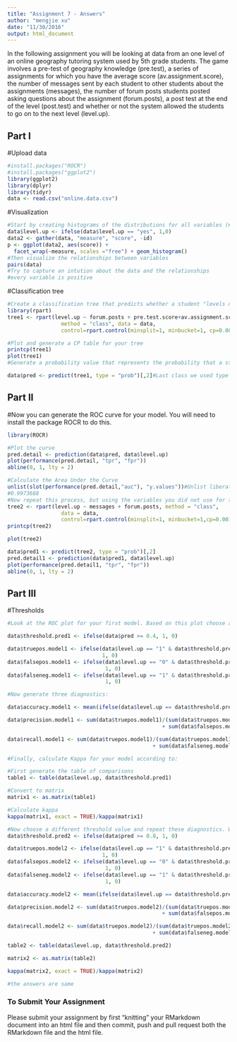 ```yaml
---
title: "Assignment 7 - Answers"
author: "mengjie xu"
date: "11/30/2016"
output: html_document
---
```


In the following assignment you will be looking at data from an one level of an online geography tutoring system used by 5th grade students. The game involves a pre-test of geography knowledge (pre.test), a series of assignments for which you have the average score (av.assignment.score),  the number of messages sent by each student to other students about the assignments (messages), the number of forum posts students posted asking questions about the assignment (forum.posts), a post test at the end of the level (post.test) and whether or not the system allowed the students to go on to the next level (level.up).  

## Part I

#Upload data
```r
#install.packages("ROCR")
#install.packages("ggplot2")
library(ggplot2)
library(dplyr)
library(tidyr)
data <- read.csv("online.data.csv")
```

#Visualization 
```r
#Start by creating histograms of the distributions for all variables (#HINT: look up "facet" in the ggplot documentation)
data$level.up <- ifelse(data$level.up == "yes", 1,0)
data2 <- gather(data, "measure", "score", -id)
p <- ggplot(data2, aes(score)) + 
  facet_wrap(~measure, scales ="free") + geom_histogram()
#Then visualize the relationships between variables
pairs(data)
#Try to capture an intution about the data and the relationships
#every variable is positive
```
#Classification tree
```r
#Create a classification tree that predicts whether a student "levels up" in the online course using three variables of your choice (As we did last time, set all controls to their minimums)
library(rpart)
tree1 <- rpart(level.up ~ forum.posts + pre.test.score+av.assignment.score, 
                 method = "class", data = data, 
                 control=rpart.control(minsplit=1, minbucket=1, cp=0.001))

#Plot and generate a CP table for your tree 
printcp(tree1)
plot(tree1)
#Generate a probability value that represents the probability that a student levels up based your classification tree 

data$pred <- predict(tree1, type = "prob")[,2]#Last class we used type = "class" which predicted the classification for us, this time we are using type = "prob" to see the probability that our classififcation is based on.
```
## Part II
#Now you can generate the ROC curve for your model. You will need to install the package ROCR to do this.
```r
library(ROCR)

#Plot the curve
pred.detail <- prediction(data$pred, data$level.up) 
plot(performance(pred.detail, "tpr", "fpr"))
abline(0, 1, lty = 2)

#Calculate the Area Under the Curve
unlist(slot(performance(pred.detail,"auc"), "y.values"))#Unlist liberates the AUC value from the "performance" object created by ROCR
#0.9973688
#Now repeat this process, but using the variables you did not use for the previous model and compare the plots & results of your two models. Which one do you think was the better model? Why?
tree2 <- rpart(level.up ~ messages + forum.posts, method = "class", 
                 data = data,
                 control=rpart.control(minsplit=1, minbucket=1,cp=0.001))
printcp(tree2)

plot(tree2)

data$pred1 <- predict(tree2, type = "prob")[,2]
pred.detail1 <- prediction(data$pred1, data$level.up) 
plot(performance(pred.detail1, "tpr", "fpr"))
abline(0, 1, lty = 2)
```
## Part III
#Thresholds
```r
#Look at the ROC plot for your first model. Based on this plot choose a probability threshold that balances capturing the most correct predictions against false positives. Then generate a new variable in your data set that classifies each student according to your chosen threshold.

data$threshold.pred1 <- ifelse(data$pred >= 0.4, 1, 0)

data$truepos.model1 <- ifelse(data$level.up == "1" & data$threshold.pred1 == "1", 
                              1, 0)
data$falsepos.model1 <- ifelse(data$level.up == "0" & data$threshold.pred1 == "1",
                               1, 0)
data$falseneg.model1 <- ifelse(data$level.up == "1" & data$threshold.pred1 == "0",
                               1, 0)

#Now generate three diagnostics:

data$accuracy.model1 <- mean(ifelse(data$level.up == data$threshold.pred1, 1, 0))

data$precision.model1 <- sum(data$truepos.model1)/(sum(data$truepos.model1) 
                                                 + sum(data$falsepos.model1))

data$recall.model1 <- sum(data$truepos.model1)/(sum(data$truepos.model1) 
                                              + sum(data$falseneg.model1))

#Finally, calculate Kappa for your model according to:

#First generate the table of comparisons
table1 <- table(data$level.up, data$threshold.pred1)

#Convert to matrix
matrix1 <- as.matrix(table1)

#Calculate kappa
kappa(matrix1, exact = TRUE)/kappa(matrix1)

#Now choose a different threshold value and repeat these diagnostics. What conclusions can you draw about your two thresholds?
data$threshold.pred2 <- ifelse(data$pred >= 0.8, 1, 0)

data$truepos.model2 <- ifelse(data$level.up == "1" & data$threshold.pred2 == "1", 
                              1, 0)
data$falsepos.model2 <- ifelse(data$level.up == "0" & data$threshold.pred2 == "1",
                               1, 0)
data$falseneg.model2 <- ifelse(data$level.up == "1" & data$threshold.pred2 == "0",
                               1, 0)

data$accuracy.model2 <- mean(ifelse(data$level.up == data$threshold.pred2, 1, 0))

data$precision.model2 <- sum(data$truepos.model2)/(sum(data$truepos.model2) 
                                                 + sum(data$falsepos.model2))

data$recall.model2 <- sum(data$truepos.model2)/(sum(data$truepos.model2) 
                                              + sum(data$falseneg.model2))

table2 <- table(data$level.up, data$threshold.pred2)

matrix2 <- as.matrix(table2)

kappa(matrix2, exact = TRUE)/kappa(matrix2)

#the answers are same
```

### To Submit Your Assignment

Please submit your assignment by first "knitting" your RMarkdown document into an html file and then commit, push and pull request both the RMarkdown file and the html file.
